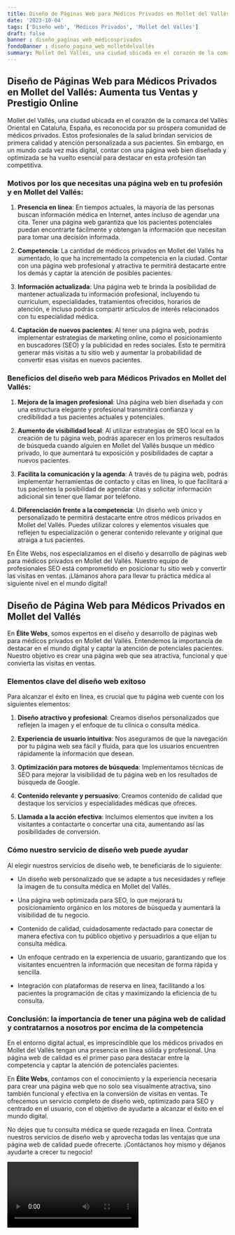 ```yaml
---
title: Diseño de Páginas Web para Médicos Privados en Mollet del Vallés
date: '2023-10-04'
tags: ['Diseño web', 'Médicos Privados', 'Mollet del Vallés']
draft: false
banner : diseño_paginas_web_médicosprivados
fondoBanner : diseño_pagina_web_molletdelvallés
summary: Mollet del Vallés, una ciudad ubicada en el corazón de la comarca del Vallès Oriental en Cataluña, España, es reconocida por su próspera comunidad de médicos privados. Estos profesionales de la salud brindan servicios de primera calidad y atención personalizada a sus pacientes. Sin embargo, en un mundo cada vez más digital, contar con una página web bien diseñada y optimizada se ha vuelto esencial para destacar en esta profesión tan competitiva.
---
```


## Diseño de Páginas Web para Médicos Privados en Mollet del Vallés: Aumenta tus Ventas y Prestigio Online

Mollet del Vallés, una ciudad ubicada en el corazón de la comarca del Vallès Oriental en Cataluña, España, es reconocida por su próspera comunidad de médicos privados. Estos profesionales de la salud brindan servicios de primera calidad y atención personalizada a sus pacientes. Sin embargo, en un mundo cada vez más digital, contar con una página web bien diseñada y optimizada se ha vuelto esencial para destacar en esta profesión tan competitiva.

### Motivos por los que necesitas una página web en tu profesión y en Mollet del Vallés:

1. **Presencia en línea**: En tiempos actuales, la mayoría de las personas buscan información médica en Internet, antes incluso de agendar una cita. Tener una página web garantiza que los pacientes potenciales puedan encontrarte fácilmente y obtengan la información que necesitan para tomar una decisión informada.

2. **Competencia**: La cantidad de médicos privados en Mollet del Vallés ha aumentado, lo que ha incrementado la competencia en la ciudad. Contar con una página web profesional y atractiva te permitirá destacarte entre los demás y captar la atención de posibles pacientes.

3. **Información actualizada**: Una página web te brinda la posibilidad de mantener actualizada tu información profesional, incluyendo tu currículum, especialidades, tratamientos ofrecidos, horarios de atención, e incluso podrás compartir artículos de interés relacionados con tu especialidad médica.

4. **Captación de nuevos pacientes**: Al tener una página web, podrás implementar estrategias de marketing online, como el posicionamiento en buscadores (SEO) y la publicidad en redes sociales. Esto te permitirá generar más visitas a tu sitio web y aumentar la probabilidad de convertir esas visitas en nuevos pacientes.

### Beneficios del diseño web para Médicos Privados en Mollet del Vallés:

1. **Mejora de la imagen profesional**: Una página web bien diseñada y con una estructura elegante y profesional transmitirá confianza y credibilidad a tus pacientes actuales y potenciales.

2. **Aumento de visibilidad local**: Al utilizar estrategias de SEO local en la creación de tu página web, podrás aparecer en los primeros resultados de búsqueda cuando alguien en Mollet del Vallés busque un médico privado, lo que aumentará tu exposición y posibilidades de captar a nuevos pacientes.

3. **Facilita la comunicación y la agenda**: A través de tu página web, podrás implementar herramientas de contacto y citas en línea, lo que facilitará a tus pacientes la posibilidad de agendar citas y solicitar información adicional sin tener que llamar por teléfono.

4. **Diferenciación frente a la competencia**: Un diseño web único y personalizado te permitirá destacarte entre otros médicos privados en Mollet del Vallés. Puedes utilizar colores y elementos visuales que reflejen tu especialización o generar contenido relevante y original que atraiga a tus pacientes.

En Élite Webs, nos especializamos en el diseño y desarrollo de páginas web para médicos privados en Mollet del Vallés. Nuestro equipo de profesionales SEO está comprometido en posicionar tu sitio web y convertir las visitas en ventas. ¡Llámanos ahora para llevar tu práctica médica al siguiente nivel en el mundo digital!

<GifSeo />

<Cta />

## Diseño de Página Web para Médicos Privados en Mollet del Vallés

En **Élite Webs**, somos expertos en el diseño y desarrollo de páginas web para médicos privados en Mollet del Vallés. Entendemos la importancia de destacar en el mundo digital y captar la atención de potenciales pacientes. Nuestro objetivo es crear una página web que sea atractiva, funcional y que convierta las visitas en ventas.

### Elementos clave del diseño web exitoso

Para alcanzar el éxito en línea, es crucial que tu página web cuente con los siguientes elementos:

1. **Diseño atractivo y profesional**: Creamos diseños personalizados que reflejen la imagen y el enfoque de tu clínica o consulta médica.

2. **Experiencia de usuario intuitiva**: Nos aseguramos de que la navegación por tu página web sea fácil y fluida, para que los usuarios encuentren rápidamente la información que desean.

3. **Optimización para motores de búsqueda**: Implementamos técnicas de SEO para mejorar la visibilidad de tu página web en los resultados de búsqueda de Google.

4. **Contenido relevante y persuasivo**: Creamos contenido de calidad que destaque los servicios y especialidades médicas que ofreces.

5. **Llamada a la acción efectiva**: Incluimos elementos que inviten a los visitantes a contactarte o concertar una cita, aumentando así las posibilidades de conversión.

### Cómo nuestro servicio de diseño web puede ayudar

Al elegir nuestros servicios de diseño web, te beneficiarás de lo siguiente:

- Un diseño web personalizado que se adapte a tus necesidades y refleje la imagen de tu consulta médica en Mollet del Vallés.

- Una página web optimizada para SEO, lo que mejorará tu posicionamiento orgánico en los motores de búsqueda y aumentará la visibilidad de tu negocio.

- Contenido de calidad, cuidadosamente redactado para conectar de manera efectiva con tu público objetivo y persuadirlos a que elijan tu consulta médica.

- Un enfoque centrado en la experiencia de usuario, garantizando que los visitantes encuentren la información que necesitan de forma rápida y sencilla.

- Integración con plataformas de reserva en línea, facilitando a los pacientes la programación de citas y maximizando la eficiencia de tu consulta.

### Conclusión: la importancia de tener una página web de calidad y contratarnos a nosotros por encima de la competencia

En el entorno digital actual, es imprescindible que los médicos privados en Mollet del Vallés tengan una presencia en línea sólida y profesional. Una página web de calidad es el primer paso para destacar entre la competencia y captar la atención de potenciales pacientes.

En **Élite Webs**, contamos con el conocimiento y la experiencia necesaria para crear una página web que no solo sea visualmente atractiva, sino también funcional y efectiva en la conversión de visitas en ventas. Te ofrecemos un servicio completo de diseño web, optimizado para SEO y centrado en el usuario, con el objetivo de ayudarte a alcanzar el éxito en el mundo digital.

No dejes que tu consulta médica se quede rezagada en línea. Contrata nuestros servicios de diseño web y aprovecha todas las ventajas que una página web de calidad puede ofrecerte. ¡Contáctanos hoy mismo y déjanos ayudarte a crecer tu negocio!

<Video />

<CtaBot job='Médicos Privados' city='Mollet del Vallés'/>

<Gmaps query='Mollet del Vallés+españa+maps' />